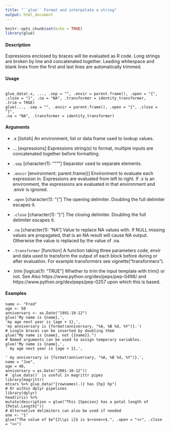 ```yaml
---
title: "``glue`` Format and interpolate a string"
output: html_document
---
```


```r
knitr::opts_chunk$set(echo = TRUE)
library(glue)
```

#### Description
Expressions enclosed by braces will be evaluated as R code. Long strings are broken by line and
concatenated together. Leading whitespace and blank lines from the first and last lines are automatically
trimmed.

#### Usage
<pre><code>
glue_data(.x, ..., .sep = "", .envir = parent.frame(), .open = "{",
.close = "}", .na = "NA", .transformer = identity_transformer,
.trim = TRUE)
glue(..., .sep = "", .envir = parent.frame(), .open = "{", .close = "}",
.na = "NA", .transformer = identity_transformer)
</code></pre>

#### Arguments
* .x [listish] An environment, list or data frame used to lookup values.
* ... [expressions]
Expressions string(s) to format, multiple inputs are concatenated together before formatting.
* ``.sep`` [character(1): """"]
Separator used to separate elements.
* ``.envir`` [environment: parent.frame()]
Environment to evaluate each expression in. Expressions are evaluated from left
to right. If .x is an environment, the expressions are evaluated in that environment
and .envir is ignored.
* ``.open`` [character(1): "{"]
The opening delimiter. Doubling the full delimiter escapes it.
* ``.close`` [character(1): "}"]
The closing delimiter. Doubling the full delimiter escapes it.
* ``.na`` [character(1): "NA"]
Value to replace NA values with. If NULL missing values are propagated, that is
an NA result will cause NA output. Otherwise the value is replaced by the value
of .na.

* ``.transformer`` [function]
A function taking three parameters code, envir and data used to transform the
output of each block before during or after evaluation. For example transformers
see vignette("transformers").
* .trim [logical(1): "TRUE"]
Whether to trim the input template with trim() or not.
See Also
https://www.python.org/dev/peps/pep-0498/ and https://www.python.org/dev/peps/pep-0257
upon which this is based.

#### Examples

```
name <- "Fred"
age <- 50
anniversary <- as.Date("1991-10-12")
glue('My name is {name},',
'my age next year is {age + 1},',
'my anniversary is {format(anniversary, "%A, %B %d, %Y")}.')
# single braces can be inserted by doubling them
glue("My name is {name}, not {{name}}.")
# Named arguments can be used to assign temporary variables.
glue('My name is {name},',
' my age next year is {age + 1},',

' my anniversary is {format(anniversary, "%A, %B %d, %Y")}.',
name = "Joe",
age = 40,
anniversary = as.Date("2001-10-12"))
# `glue_data()` is useful in magrittr pipes
library(magrittr)
mtcars %>% glue_data("{rownames(.)} has {hp} hp")
# Or within dplyr pipelines
library(dplyr)
head(iris) %>%
mutate(description = glue("This {Species} has a petal length of {Petal.Length}"))
# Alternative delimiters can also be used if needed
one <- "1"
glue("The value of $e^{2\\pi i}$ is $<<one>>$.", .open = "<<", .close = ">>")
```

